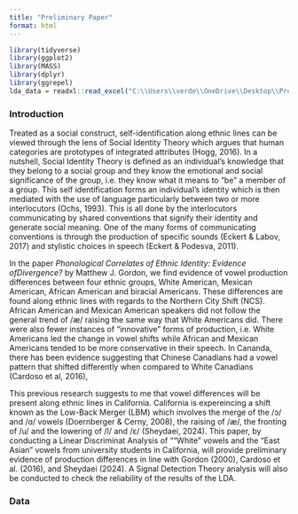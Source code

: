 ```yaml
---
title: "Preliminary Paper"
format: html
---
```

```r
library(tidyverse)
library(ggplot2)
library(MASS)
library(dplyr)
library(ggrepel)
lda_data = readxl::read_excel("C:\\Users\\verde\\OneDrive\\Desktop\\Prelim\\Prelim\\data.xlsx")
```
### Introduction 
Treated as a social construct, self-identification along ethnic lines can be viewed through the lens of Social Identity Theory which argues that human categories are prototypes of integrated attributes (Hogg, 2016). In a nutshell, Social Identity Theory is defined as an individual's knowledge that they belong to a social group and they know the emotional and social significance of the group, i.e. they know what it means to "be" a member of a group. This self identification forms an individual's identity which is then mediated with the use of language particularly between two or more interlocutors (Ochs, 1993). This is all done by the interlocutors communicating by shared conventions that signify their identity and generate social meaning. One of the many forms of communicating conventions is through the production of specific sounds (Eckert & Labov, 2017) and stylistic choices in speech (Eckert & Podesva, 2011).

In the paper *Phonological Correlates of Ethnic Identity: Evidence ofDivergence?* by Matthew J. Gordon, we find evidence of vowel production differences between four ethnic groups, White American, Mexican American, African American and biracial Americans. These differences are found along ethnic lines with regards to the Northern City Shift (NCS). African American and Mexican American speakers did not follow the general trend of /æ/ raising the same way that White Americans did. There were also fewer instances of "innovative" forms of production, i.e. White Americans led the change in vowel shifts while African and Mexican Americans tended to be more conservative in their speech. 
In Cananda, there has been evidence suggesting that Chinese Canadians had a vowel pattern that shifted differently when compared to White Canadians (Cardoso et al, 2016), 

This previous research suggests to me that vowel differences will be present along ethnic lines in California. California is expereincing a shift known as the Low-Back Merger (LBM) which involves the merge of the /ɔ/ and /ɑ/ vowels (Doernberger & Cerny, 2008), the raising of /æ/, the fronting of /u/ and the lowering of /I/ and /ɛ/ (Sheydaei, 2024). This paper, by conducting a Linear Discriminat Analysis of ""White" vowels and the "East Asian" vowels from university students in California, will provide preliminary evidence of production differences in line with Gordon (2000), Cardoso et al. (2016), and Sheydaei (2024). A Signal Detection Theory analysis will also be conducted to check the reliability of the results of the LDA. 

### Data


